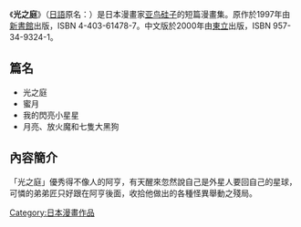{{Infobox animanga/Headerofja
|title= 光之庭
|image= 
|size= 
|caption= 
|japanese= 光の庭
|english= 
|kana= 
|romaji= 
|genre= 
}}
{{Infobox animanga/Manga
|標題= 
|作者= [[亚鸟硅子|亚鸟硅子]]
|作畫= 亚鸟硅子
|出版社= {{flagicon|JPN}}[[新書館|新書館]]<br/>{{flagicon|TWN}}[[東立|東立]]
|其他出版社= 
|連載雜誌= 
|label= 
|網路= 
|發售日= 
|開始= 
|結束= 
|開始日= 
|結束日= 
|冊數= 1
|話數= 
|其他= 
|版權=
}}
{{Infobox animanga/Footerofja}}
《'''光之庭'''》（[[日語|日語]]原名：{{lang|ja|光の庭}}）是日本漫畫家[[亚鸟硅子|亚鸟硅子]]的短篇漫畫集。原作於1997年由[[新書館|新書館]]出版，ISBN 4-403-61478-7。中文版於2000年由[[東立|東立]]出版，ISBN 957-34-9324-1。

== 篇名 ==
* 光之庭
* 蜜月
* 我的閃亮小星星
* 月亮、放火魔和七隻大黑狗

== 內容簡介 ==

「光之庭」優秀得不像人的阿亨，有天醒來忽然說自己是外星人要回自己的星球，可憐的弟弟匠只好跟在阿亨後面，收拾他做出的各種怪異舉動之殘局。

{{DEFAULTSORT:Hikari no Niwa}}
[[Category:日本漫畫作品|Category:日本漫畫作品]]